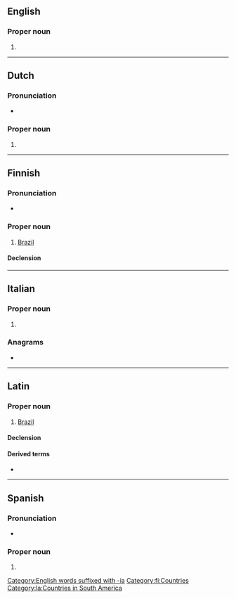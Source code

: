 {{also|Brasília|Brasilía}}
==English==
{{wikipedia|lang=en}}

===Proper noun===
{{en-proper noun}}

# {{alternative spelling of|Brasília|lang=en}}

[[Category:English words suffixed with -ia]]

----

==Dutch==
{{wikipedia|lang=nl}}

===Pronunciation===
* {{audio|Nl-Brasilia.ogg|Audio|lang=nl}}

===Proper noun===
{{nl-proper noun|n}}

# {{place:Brazil/capital|nl|Brasília}}

{{topics|nl|Cities in Brazil}}

----

==Finnish==
{{wikipedia|lang=fi}}

===Pronunciation===
* {{fi-IPA}}

===Proper noun===
{{fi-proper noun}}

# [[Brazil]]

====Declension====
{{fi-decl-kulkija|n=sg|Brasili|a}}

[[Category:fi:Countries]]

----

==Italian==
{{wikipedia|lang=it}}

===Proper noun===
{{it-proper noun|f}}

# {{place:Brazil/capital|it|Brasília}}

===Anagrams===
* {{l|it|basilari}}

----

==Latin==

===Proper noun===
{{la-proper noun|Brasilia|Brasiliae|f|first}}

# {{lb|la|New Latin}} [[Brazil]]

====Declension====
{{la-ndecl|Brasilia<1>}}

====Derived terms====
* {{l|la|brasilianus}}

[[Category:la:Countries in South America]]

----

==Spanish==
{{wikipedia|lang=es}}

===Pronunciation===
* {{es-IPA}}

===Proper noun===
{{es-proper noun|f}}

# {{place:Brazil/capital|es|Brasília}}
